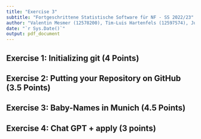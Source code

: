 ```yaml
---
title: "Exercise 3"
subtitle: "Fortgeschrittene Statistische Software für NF - SS 2022/23"
author: "Valentin Mesmer (12578200), Tim-Luis Hartenfels (12597574), Junis Al Attar (12574322)"
date: "`r Sys.Date()`"
output: pdf_document
---
```



## Exercise 1: Initializing git (4 Points)

## Exercise 2: Putting your Repository on GitHub (3.5 Points)

## Exercise 3: Baby-Names in Munich (4.5 Points)

## Exercise 4: Chat GPT + apply (3 points)
